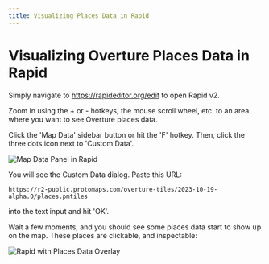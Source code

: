 ```yaml
---
title: Visualizing Places Data in Rapid
---
```



# Visualizing Overture Places Data in Rapid

Simply navigate to https://rapideditor.org/edit to open Rapid v2.

Zoom in using the + or - hotkeys, the mouse scroll wheel, etc. to an area where you want to see Overture places data.

Click the 'Map Data' sidebar button or hit the 'F' hotkey. Then, click the three dots icon next to 'Custom Data'.

![Map Data Panel in Rapid](/img/visualizing_places_data/visualizing-places.png)

You will see the Custom Data dialog. Paste this URL:

`https://r2-public.protomaps.com/overture-tiles/2023-10-19-alpha.0/places.pmtiles`

into the text input and hit 'OK'.

Wait a few moments, and you should see some places data start to show up on the map. These places are clickable, and inspectable:

![Rapid with Places Data Overlay](/img/visualizing_places_data/rapid-places-data.png)


